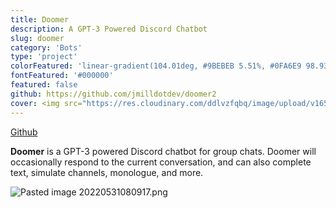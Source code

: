 ```yaml
---
title: Doomer
description: A GPT-3 Powered Discord Chatbot
slug: doomer
category: 'Bots'
type: 'project'
colorFeatured: 'linear-gradient(104.01deg, #9BEBEB 5.51%, #0FA6E9 98.93%)'
fontFeatured: '#000000'
featured: false
github: https://github.com/jmilldotdev/doomer2
cover: <img src="https://res.cloudinary.com/ddlvzfqbq/image/upload/v1654001140/jmill.dev/projects/doomer/Pasted%20image%2020220531084521.png" alt="Pasted image 20220531084521.png"/>
---
```


[Github](https://github.com/jmilldotdev/doomer2)

**Doomer** is a GPT-3 powered Discord chatbot for group chats. Doomer will occasionally respond to the current conversation, and can also complete text, simulate channels, monologue, and more.

<img src="https://res.cloudinary.com/ddlvzfqbq/image/upload/v1653999995/jmill.dev/projects/doomer/Pasted%20image%2020220531080917.png" alt="Pasted image 20220531080917.png"/>